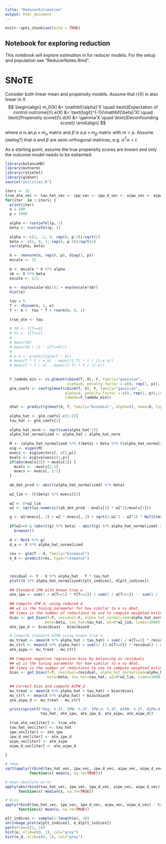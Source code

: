 ```yaml
---
title: "ReducerEstimation"
output: html_document
---
```


```r
knitr::opts_chunk$set(echo = TRUE)
```

## Notebook for exploring reduction 

This notebook will explore _estimation_ in for reducer models.  For the setup and population see "ReducerNotes.Rmd".  

# SNoTE
Consider both linear mean and propensity models. Assume that $r(X)$ is also linear in $X$.
$$
\begin{align}
m_0(X) &= \mathbf{\alpha}'X \quad \text{(Expectation of control outcome)}\\
e(X) &= \text{logit}^{-1}(\mathbf{\beta}'X) \quad \text{(Propensity score)}\\
d(X) &= \gamma'X \quad \text{(Deconfounding score)}
\end{align}
$$

where $\alpha$ is an $p \times m_\alpha$ matrix and $\beta$ is a $p \times m_\beta$ matrix with $m < p$.  Assume (welog?) that $\alpha$ and $\beta$ are semi-orthogonal matrices, e.g. $\alpha^T\alpha = I$.  

As a starting point, assume the true propensity scores are known and only the outcome model needs to be estiamted. 

```r
library(balanceHD)
library(mvtnorm)
library(rstiefel)
library(glmnet)
source("utilities.R")

iters <- 25
true_ate_vec <- tau_hat_vec <- ipw_vec <- ipw_d_vec <- aipw_vec <- aipw_d_vec <- numeric(iters)
for(iter  in 1:iters) {
  print(iter)
  n = 500
  p = 1000
  
  alpha <- rustiefel(p, 1) 
  beta <- rustiefel(p, 1) 
  
  alpha <- c(1, -1, 0, rep(0, p-3))/sqrt(2)
  beta <- c(1, 0, 1, rep(0, p-3))/sqrt(2)
  cor(alpha, beta)
  
  X <- rmvnorm(n, rep(0, p), diag(1, p))
  mscale <- 15
  
  m <- mscale * X %*% alpha
  xb <- X %*% beta 
  escale <- 1/2
  
  e <- exp(escale*xb)/(1 + exp(escale*xb))
  hist(e)

  tau = 5
  T <- rbinom(n, 1, e)
  Y <- m +  tau * T + rnorm(n, 0, 1)
  
  true_ate <- tau
    
  # Y0 <- Y[T==0]
  # Y1 <- Y[T==1]
  # 
  # mean(Y0)
  # mean(Y0 / (1 - e[T==0]))
  # 
  # e_m <- predict(glm(T ~ m))
  # mean(T * Y / e_m) - mean((1-T) * Y / (1-e_m))
  # mean(T * Y / e) - mean((1-T) * Y / (1-e))
  
  
  Y_lambda_min <- cv.glmnet(cbind(T, X), Y, family="gaussian", 
                            alpha=0, penalty.factor = c(0, rep(1, p)), intercept=FALSE)$lambda.min
  glm_coefs <- coef(glmnet(cbind(T, X), Y, family="gaussian", 
                           alpha=0, penalty.factor = c(0, rep(1, p)),intercept=FALSE, 
                           lambda=Y_lambda_min))
  
  ehat <- predict(glmnet(X, T, family="binomial", alpha=0), newx=X, type="response")
  
  alpha_hat <- glm_coefs[-c(1:2)]
  tau_hat <- glm_coefs[2]    
  
  alpha_hat_norm <- sqrt(sum(alpha_hat^2))
  alpha_hat_normalized <- alpha_hat / alpha_hat_norm
  
  M <- (alpha_hat_normalized %*% t(beta) + beta %*% t(alpha_hat_normalized))/2
  eig <- eigen(M)
  mvecs <- eig$vectors[, c(1,p)]
  mvals <- eig$values[c(1,p)]
  if(abs(mvals[2]) > mvals[1]) {
    mvals <- -mvals[2:1]
    mvecs <- mvecs[, 2:1]
  }
  
  ab_dot_prod <- abs(t(alpha_hat_normalized) %*% beta)
  
  w2_lim <- (t(beta) %*% mvecs)[2]
  
  w2 <- 0*w2_lim
  w1 <- sqrt(as.numeric((ab_dot_prod - mvals[2] * w2^2)/mvals[1]))

  g <- w1*mvecs[, 1] + w2 * mvecs[, 2] + sqrt(1-w1^2 - w2^2) * NullC(mvecs) %*% rustiefel(p-2, 1)
  
  if(w2==0 & (abs(t(g) %*% beta) - abs(t(g) %*% alpha_hat_normalized) > 1e-10))
    browser()
  
  d <- Re(X %*% g)
  d_a <- X %*% alpha_hat_normalized
  
  res <- glm(T ~ d, family="binomial")
  e_d <- predict(res, type="response")


  
  residual <- Y - X %*% alpha_hat - T * tau_hat
  plot((X %*% alpha_hat_normalized)[plt_indices], d[plt_indices]) 
  
  ## Standard IPW with known true e
  ate_ipw <- sum(1 / e[T==1] * Y[T==1]) / sum(1 / e[T==1]) -  sum(1 / (1-e[T==0]) * Y[T==0]) / sum(1 / (1-e[T==0]))
  
  ## Compute IPW_d, using reduced d 
  ## w2 is the tuning parameter for how similar to e vs mhat,
  ## times is the number of reductions to use to compute weighted estimates (larger should reduce variance)
  bias <- get_bias(T=T, residual=Y, alpha_hat_normalized=alpha_hat_normalized, 
                  beta=beta, tau_hat=tau_hat, w2=0*w2_lim, times=1000)
  ate_ipw_d <- bias$bias1 - bias$bias0

  # Compute standard AIPW using known true e  
  mu_treat <- mean(X %*% alpha_hat + tau_hat) + sum(1 / e[T==1] * residual[T==1]) / sum(1 / e[T==1])
  mu_ctrl <- mean(X %*% alpha_hat) + sum(1/ (1-e[T==0]) * residual) / sum(1 / (1-e[T==0]))
  ate_aipw <- mu_treat - mu_ctrl
  
  ## Compute negative regression bias by balancing on residuals
  ## w2 is the tuning parameter for how similar to e vs mhat,
  ## times is the number of reductions to use to compute weighted estimates (larger shoudl reduce variance)
  bias <- get_bias(T=T, residual=residual, alpha_hat_normalized=alpha_hat_normalized, 
                   beta=beta, tau_hat=tau_hat, w2=0*w2_lim, times=1000)
  
  ## Correct bias and compute AIPW_d
  mu_treat <- mean(X %*% alpha_hat + tau_hat) + bias$bias1
  mu_ctrl <- mean(X %*% alpha_hat) + bias$bias0
  ate_aipw_d <- mu_treat - mu_ctrl

  print(sprintf("Reg: %.3f, IPW: %.3f, IPW-d: %.3f, AIPW: %.3f, AIPW-d: %.3f",
                tau_hat, ate_ipw, ate_ipw_d, ate_aipw, ate_aipw_d))
  
  true_ate_vec[iter] <- true_ate
  tau_hat_vec[iter] <- tau_hat
  ipw_vec[iter] <- ate_ipw
  ipw_d_vec[iter] <- ate_ipw_d
  aipw_vec[iter] <- ate_aipw
  aipw_d_vec[iter] <- ate_aipw_d
  
} 

# rmse
sqrt(apply((rbind(tau_hat_vec, ipw_vec, ipw_d_vec, aipw_vec, aipw_d_vec) - true_ate_vec)^2, 1, 
           function(x) mean(x, na.rm=TRUE)))

# mean absolute error
apply(abs(rbind(tau_hat_vec, ipw_vec, ipw_d_vec, aipw_vec, aipw_d_vec) - true_ate_vec), 1, 
      function(x) median(x, na.rm=TRUE))

# bias
apply(rbind(tau_hat_vec, ipw_vec, ipw_d_vec, aipw_vec, aipw_d_vec) - true_ate_vec, 1, 
      function(x) mean(x, na.rm=TRUE))

plt_indices <- sample(1:length(e), 30)
shrinkage_plot(e[plt_indices], e_d[plt_indices])
par(mfrow=c(1, 2))
hist(e, xlim=c(0, 1), col="grey")
hist(e_d, xlim=c(0, 1), col="grey")
```
